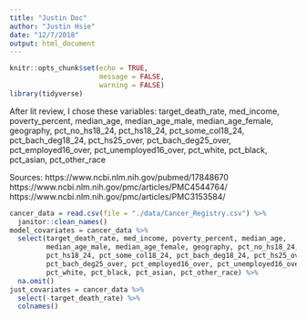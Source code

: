 ```yaml
---
title: "Justin Doc"
author: "Justin Hsie"
date: "12/7/2018"
output: html_document
---
```


```r
knitr::opts_chunk$set(echo = TRUE,
                      message = FALSE,
                      warning = FALSE)
library(tidyverse)
```

After lit review, I chose these variables:
target_death_rate, med_income, poverty_percent, median_age, median_age_male, median_age_female, geography, pct_no_hs18_24, pct_hs18_24, pct_some_col18_24, pct_bach_deg18_24, pct_hs25_over, pct_bach_deg25_over, pct_employed16_over, pct_unemployed16_over, pct_white, pct_black, pct_asian, pct_other_race

Sources:
https://www.ncbi.nlm.nih.gov/pubmed/17848670
https://www.ncbi.nlm.nih.gov/pmc/articles/PMC4544764/
https://www.ncbi.nlm.nih.gov/pmc/articles/PMC3153584/


```r
cancer_data = read.csv(file = "./data/Cancer_Registry.csv") %>%
  janitor::clean_names()
model_covariates = cancer_data %>% 
  select(target_death_rate, med_income, poverty_percent, median_age,
         median_age_male, median_age_female, geography, pct_no_hs18_24,
         pct_hs18_24, pct_some_col18_24, pct_bach_deg18_24, pct_hs25_over,
         pct_bach_deg25_over, pct_employed16_over, pct_unemployed16_over,
         pct_white, pct_black, pct_asian, pct_other_race) %>% 
  na.omit()
just_covariates = cancer_data %>% 
  select(-target_death_rate) %>% 
  colnames()
```


